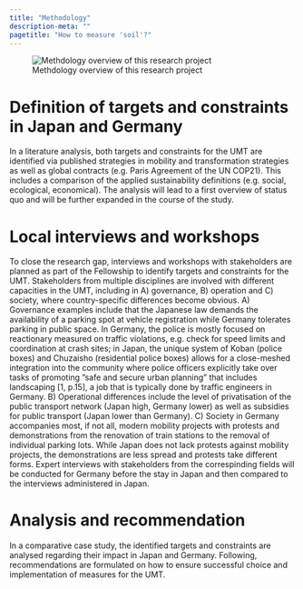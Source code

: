 ```yaml
---
title: "Methodology"
description-meta: ""
pagetitle: "How to measure 'soil'?"
---
```


![Methdology overview of this research project](images/soil-figure4.png){#fig-methodology}

# Definition of targets and constraints in Japan and Germany 
In a literature analysis, both targets and constraints for the UMT are identified via published strategies in mobility and transformation strategies as well as global contracts (e.g. Paris Agreement of the UN COP21). This includes a comparison of the applied sustainability definitions (e.g. social, ecological, economical). The analysis will lead to a first overview of status quo and will be further expanded in the course of the study.

# Local interviews and workshops
To close the research gap, interviews and workshops with stakeholders are planned as part of the Fellowship to identify targets and constraints for the UMT. Stakeholders from multiple disciplines are involved with different capacities in the UMT, including in A) governance, B) operation and C) society, where country-specific differences become obvious. A) Governance examples include that the Japanese law demands the availability of a parking spot at vehicle registration while Germany tolerates parking in public space. In Germany, the police is mostly focused on reactionary measured on traffic violations, e.g. check for speed limits and coordination at crash sites; in Japan, the unique system of Koban (police boxes) and Chuzaisho (residential police boxes) allows for a close-meshed integration into the community where police officers explicitly take over tasks of promoting ”safe and secure urban planning” that includes landscaping [1, p.15], a job that is typically done by traffic engineers in Germany. B) Operational differences include the level of privatisation of the public transport network (Japan high, Germany lower) as well as subsidies for public transport (Japan lower than Germany). C) Society in Germany accompanies most, if not all, modern mobility projects with protests and demonstrations from the renovation of train stations to the removal of individual parking lots. While Japan does not lack protests against mobility projects, the demonstrations are less spread and protests take different forms. Expert interviews with stakeholders from the correspinding fields will be conducted for Germany before the stay in Japan and then compared to the interviews administered in Japan.

# Analysis and recommendation 
In a comparative case study, the identified targets and constraints are analysed regarding their impact in Japan and Germany. Following, recommendations are formulated on how to ensure successful choice and implementation of measures for the UMT.
